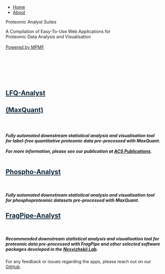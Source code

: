 <!--
---
title: <span style="color:grey">Web-Applications for MS Proteomics</span>
subtitle: <span style="color:grey">This platform directs you to the right tools required for analysing and visualising mass spectrometry (MS)-based pre-processed proteomics data.</span>
output: html_document
---
-->
<nav>
<ul>
  <li><a class="active" href="index.html">Home</a></li>
  <li><a href="about.html">About</a></li>
</ul>
</nav>

<div class="header">
  <p>Proteomic Analyst Suites</p>
  <p></p>
</div>

<div>
<p class="subheader">A Compilation of Easy-To-Use Web Applications for
\
Proteomic Data Analysis and Visualisation
\
\
<a href="https://www.monash.edu/researchinfrastructure/mpmf">Powered by MPMF</a>
</p>
</div>

<!-- Start HTML PART -------------------------------------------------------------------------------------------------------------- -->
<!--Section 3: Web Apps-->
<!--
<h2 class="section-heading">Applications</h2>
-->
<!---->

<br><br><br><br><br>


<div class="column-3 webapp-1">
  <div class="showhim">
  <h2 class="project-text">
  <!-- <a href="http://118.138.235.40:3838/LFQ-Analyst_Fragpipe/" style="color:#0f293c">LFQ-Analyst<h4>(MaxQuant)</h4></a> -->
  <a href="apps/lfq-analyst" style="color:#0f293c">LFQ-Analyst<h4>(MaxQuant)</h4></a>
  </h2>
  <div class="showme">
  <h5 class="sub-3a"> <br></br>  Fully automated downstream statistical analysis and visualisation tool for *label-free* quantitative proteomic data pre-processed with **MaxQuant**.
  <br><br> 
  For more information, please see our publication at [ACS Publications](https://pubs.acs.org/doi/10.1021/acs.jproteome.9b00496).
  </br></br>
  </h5>
  </div>
  </div>
</div>


<div class="column-3 webapp-2">
  <div class="showhim">
  <h2 class="project-text">
  <!-- <a href="http://118.138.235.40:3838/PhosphoAnalyst/" style="color:#0f293c" >Phospho-Analyst</a> -->
  <a href="apps/phospho-analyst" style="color:#0f293c" >Phospho-Analyst</a>
  </h2>
  <div class="showme">
  <h5 class="sub-3bc"> <br></br> Fully automated downstream statistical analysis and visualisation tool for *phosphoproteomic* datasets pre-processed with MaxQuant. </h5>
  </div>
  </div>
</div>


<div class="column-3 webapp-3">
  <div class="showhim">
  <h2 class="project-text">
  <!-- <a href="http://118.138.235.40:3838/LFQ-Analyst_Fragpipe/" style="color:#0f293c" >FragPipe-Analyst</a> -->
  <a href="apps/fragpipe-analyst" style="color:#0f293c" >FragPipe-Analyst</a>
  </h2>
  <div class="showme">
  <h5 class="sub-3bc"> <br></br> Recommended downstream statistical analysis and visualisation tool for proteomic data pre-processed with *FragPipe* and other selected software packages developed in the [Nesvizhskii Lab](https://fragpipe.nesvilab.org/). </h5>
  </div>
  </div>
</div>


<!-- Feedback -->
<div class="feedback" >
<p> For any feedback or issues regarding the apps, please reach out on our <a href="https://github.com/MonashProteomics/" >GitHub</a>. </p>
</div>

<!-- END HTML PART -------------------------------------------------------------------------------------------------------------- -->
